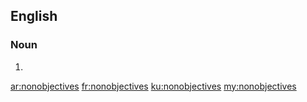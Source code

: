 ==English==

===Noun===
{{head|en|noun plural form}}

# {{plural of|nonobjective|lang=en}}

[[ar:nonobjectives]]
[[fr:nonobjectives]]
[[ku:nonobjectives]]
[[my:nonobjectives]]